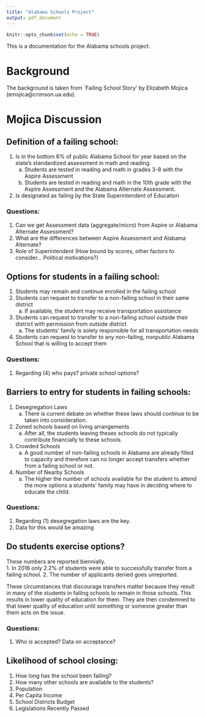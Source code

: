 ```yaml
---
title: "Alabama Schools Project"
output: pdf_document
---
```


```r
knitr::opts_chunk$set(echo = TRUE)
```

This is a documentation for the Alabama schools project. 

# Background 

The background is taken from `Failing School Story' by Elizabeth Mojica (emojica@crimson.ua.edu).

# Mojica Discussion

## Definition of a failing school:
1. Is in the bottom 6% of public Alabama School for year based on the state’s standardized assessment in math and reading. 
    a. Students are tested in reading and math in grades 3-8 with the Aspire Assessment 
    b. Students are tested in reading and math in the 10th grade with the Aspire Assessment and the Alabama Alternate Assessment. 
2. Is designated as failing by the State Superintendent of Education

### Questions: 

1. Can we get Assessment data (aggregate/micro) from Aspire or Alabama Alternate Assessment? 
2. What are the differences between Aspire Assessment and Alabama Alternate?
3. Role of Superintendent (How bound by scores, other factors to consider... Political motivations?)

## Options for students in a failing school:

1. Students may remain and continue enrolled in the failing school
2. Students can request to transfer to a non-failing school in their same district
    a. If available, the student may receive transportation assistance 
3. Students can request to transfer to a non-failing school outside their district with permission from outside district 
    a. The students’ family is solely responsible for all transportation needs 
4. Students can request to transfer to any non-failing, nonpublic Alabama School that is willing to accept them 

### Questions:

1. Regarding (4) who pays? private school options?

## Barriers to entry for students in failing schools:

1. Desegregation Laws
    a. There is current debate on whether these laws should continue to be taken into consideration. 
2. Zoned schools based on living arrangements
    a. After all, the students leaving theses schools do not typically contribute financially to these schools. 
3. Crowded Schools
    a. A good number of non-failing schools in Alabama are already filled to capacity and therefore can no longer accept transfers whether from a failing school or not.
4. Number of Nearby Schools
    a. The higher the number of schools available for the student to attend the more options a students’ family may have in deciding where to educate the child. 

### Questions:

1. Regarding (1) desegregation laws are the key.
2. Data for this would be amazing

## Do students exercise options?

These numbers are reported biennially.  
1. In 2016 only 2.2% of students were able to successfully transfer from a failing school. 
2. The number of applicants denied goes unreported. 

These circumstances that discourage transfers matter because they result in many of the students in failing schools to remain in those schools. This results in lower quality of education for them. They are then condemned to that lower quality of education until something or someone greater than them acts on the issue.

### Questions:

1. Who is accepted? Data on acceptance?

## Likelihood of school closing:

1. How long has the school been failing?
2. How many other schools are available to the students?
3. Population 
4. Per Capita Income 
5. School Districts Budget
6. Legislations Recently Passed



